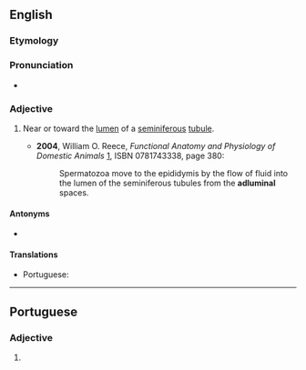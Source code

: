 ==English==

===Etymology===
{{prefix|ad|luminal|lang=en}}

===Pronunciation===
* {{IPA|/ædˈlumɪnəl/|lang=en}}

===Adjective===
{{en-adj|-}}

# {{lb|en|anatomy}} Near or toward the [[lumen]] of a [[seminiferous]] [[tubule]].
#* '''2004''', William O. Reece, ''Functional Anatomy and Physiology of Domestic Animals'' [http://books.google.com/books?id=gvt_qSsLobUC], ISBN 0781743338, page 380:
#*: Spermatozoa move to the epididymis by the flow of fluid into the lumen of the seminiferous tubules from the '''adluminal''' spaces.

====Antonyms====
* {{l|en|abluminal}}

====Translations====
{{trans-top|near or toward the lumen of a seminiferous tubule}}
* Portuguese: {{t|pt|adluminal}}
{{trans-mid}}
{{trans-bottom}}

----

==Portuguese==

===Adjective===
{{pt-adj|adlumina|l}}

# {{lb|pt|anatomy}} {{l|en|adluminal}} {{gloss|near or toward the lumen of a seminiferous tubule}}